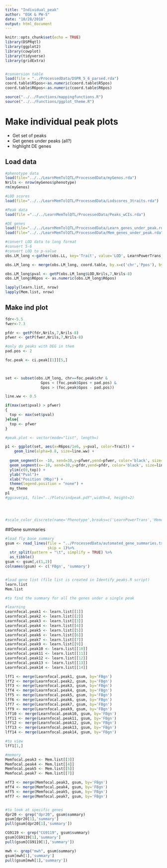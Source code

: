 ```yaml
---
title: "Individual_peak"
author: "EGK & PW-S"
date: "10/28/2018"
output: html_document
---
```


```r
knitr::opts_chunk$set(echo = TRUE)
library(DSPRqtl)
library(ggplot2)
library(cowplot)
library(tidyverse)
library(gridExtra)


#conversion table
load(file = "../ProcessedData/DSPR_5_6_parsed.rda")
coord.table$R5pos<-as.numeric(coord.table$R5pos)
coord.table$R6pos<-as.numeric(coord.table$R6pos)

source("../../Functions/mappingfunctions.R")
source("../../Functions/ggplot_theme.R")


```

# Make individual peak plots
  - Get set of peaks
  - Get genes under peaks (all?)
  - highlight DE genes


## Load data
```r
#phenotype data
load(file="../../LearnMemTolQTL/ProcessedData/myGenos.rda")
Nrils <- nrow(myGenos$phenotype)
rm(myGenos)

#LOD scores 
load(file="../../LearnMemTolQTL/ProcessedData/Lodscores_3traits.rda")

#Peak data
load(file ="../../LearnMemTolQTL/ProcessedData/Peaks_wCIs.rda")

#DE genes
load(file="../../LearnMemTolQTL/ProcessedData/Learn_genes_under_peak.rda")
load(file="../../LearnMemTolQTL/ProcessedData/Mem_genes_under_peak.rda")

#convert LOD data to long format
#convert 5-6
#convert LOD to p-value
obs.LM_long <-gather(obs.LL, key='Trait', value='LOD', LearnPowerTrans, Memory_Mean)

obs.LM_long <- merge(obs.LM_long, coord.table, by.x=c('chr','Ppos'), by.y=c('R5chr','R5pos'),sort=FALSE)

obs.LM_long$pval <- getP(obs.LM_long$LOD,Nrils,7,Nrils-8)
obs.LM_long$R6pos <- as.numeric(obs.LM_long$R6pos)

lapply(learn.list, nrow)
lapply(Mem.list, nrow)

```

## Make ind plot

```r
fdr<-5.5
fwer<-7.3

pfdr <- getP(fdr,Nrils,7,Nrils-8)
pfwer <- getP(fwer,Nrils,7,Nrils-8)

#only do peaks with DEG in them
pad.pos <- 2

foc.peak <- ci.peak[[1]][5,]

  

set <- subset(obs.LM_long, chr==foc.peak$chr & 
                Gpos < (foc.peak$Gpos + pad.pos) &
                Gpos > (foc.peak$Gpos - pad.pos))

line.ww <- 0.5

if(max(set$pval) > pfwer)
{
  top <- max(set$pval)
}else{
  top <- pfwer
}

#peak.plot <- vector(mode="list", length=)

p1 <- ggplot(set, aes(x=R6pos/1e6, y=pval, color=Trait)) +
    geom_line(alpha=0.8, size=line.ww) +
  
  geom_segment(x= -10, xend=30,y=pfwer,yend=pfwer, color='black', size=line.ww) +
  geom_segment(x=-10, xend=30,y=pfdr,yend=pfdr, color='black', size=line.ww, lty=3) +
  ylim(c(0,top)) +
  ylab("Pval")+
  xlab("Position (Mbp)") +
  theme(legend.position = "none") +
  my_theme
p1
#ggsave(p1, file="../Plots/indpeak.pdf",width=4, height=2)




#scale_color_discrete(name='Phenotype',breaks=c('LearnPowerTrans','Memory_Mean'), labels=c('Learning','Memory'))
```

##Gene summaries 


```r

#load fly base summary
gsum <- read_lines(file = "../ProcessedData/automated_gene_summaries.tsv.gz",
                   skip = 1)%>%
  str_split(pattern = "\t", simplify = TRUE) %>% 
  as_tibble() 
gsum <- gsum[,c(1,2)]
colnames(gsum) <- c('FBgn', 'summary')


#load gene list (file list is created in Identify_peaks.R script)
learn.list
Mem.list

#to find the summary for all the genes under a single peak

#learning
Learnfocal.peak1 <- learn.list[[1]]
Learnfocal.peak2 <- learn.list[[2]]
Learnfocal.peak3 <- learn.list[[3]]
Learnfocal.peak4 <- learn.list[[4]]
Learnfocal.peak5 <- learn.list[[5]]
Learnfocal.peak6 <- learn.list[[6]]
Learnfocal.peak7 <- learn.list[[7]]
Learnfocal.peak9 <- learn.list[[9]]
Learnfocal.peak10 <- learn.list[[10]]
Learnfocal.peak11 <- learn.list[[11]]
Learnfocal.peak12 <- learn.list[[12]]
Learnfocal.peak13 <- learn.list[[13]]
Learnfocal.peak14 <- learn.list[[14]]

lff1 <- merge(Learnfocal.peak1, gsum, by='FBgn')
lff2 <- merge(Learnfocal.peak2, gsum, by='FBgn')
lff3 <- merge(Learnfocal.peak3, gsum, by='FBgn')
lff4 <- merge(Learnfocal.peak4, gsum, by='FBgn')
lff5 <- merge(Learnfocal.peak5, gsum, by='FBgn')
lff6 <- merge(Learnfocal.peak6, gsum, by='FBgn')
lff7 <- merge(Learnfocal.peak7, gsum, by='FBgn')
lff9 <- merge(Learnfocal.peak9, gsum, by='FBgn')
lff10 <- merge(Learnfocal.peak10, gsum, by='FBgn')
lff11 <- merge(Learnfocal.peak11, gsum, by='FBgn')
lff12 <- merge(Learnfocal.peak12, gsum, by='FBgn')
lff13 <- merge(Learnfocal.peak13, gsum, by='FBgn')
lff14 <- merge(Learnfocal.peak14, gsum, by='FBgn')

#to view
lff1[1,]

#memory 
Memfocal.peak3 <- Mem.list[[3]]
Memfocal.peak4 <- Mem.list[[4]]
Memfocal.peak5 <- Mem.list[[5]]
Memfocal.peak7 <- Mem.list[[7]]

mff3 <- merge(Memfocal.peak3, gsum, by='FBgn')
mff4 <- merge(Memfocal.peak4, gsum, by='FBgn')
mff5 <- merge(Memfocal.peak5, gsum, by='FBgn')
mff7 <- merge(Memfocal.peak7, gsum, by='FBgn')


#to look at specific genes 
dpr20 <- grep("dpr20", gsum$summary)
gsum[dpr20[1],'summary']
pull(gsum[dpr20[1],'summary'])

CG9119 <- grep("CG9119", gsum$summary)
gsum[CG9119[1],'summary']
pull(gsum[CG9119[1],'summary'])

mwh <- grep("mwh", gsum$summary)
gsum[mwh[1],'summary']
pull(gsum[mwh[1],'summary'])

```



